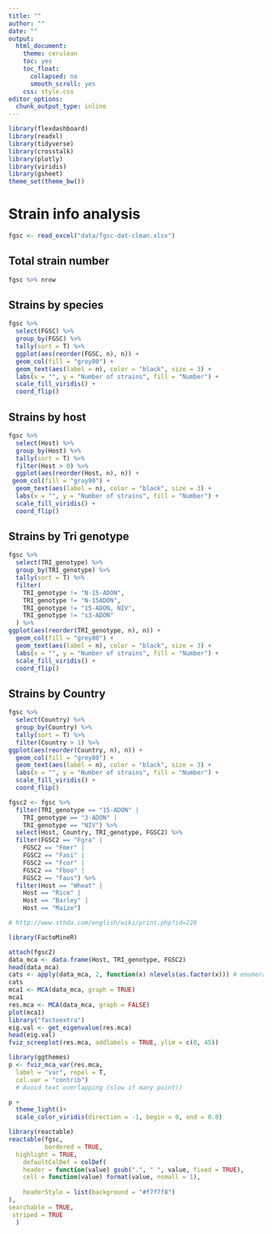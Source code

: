 ```yaml
---
title: ""
author: ""
date: ""
output:
  html_document:
    theme: cerulean
    toc: yes
    toc_float:
      collapsed: no
      smooth_scroll: yes
    css: style.css
editor_options: 
  chunk_output_type: inline
---
```


```r
library(flexdashboard)
library(readxl)
library(tidyverse)
library(crosstalk)
library(plotly)
library(viridis)
library(gsheet)
theme_set(theme_bw())
```

# Strain info analysis


```r
fgsc <- read_excel("data/fgsc-dat-clean.xlsx")
```


## Total strain number

```r
fgsc %>% nrow
```


## Strains by species

```r
fgsc %>%
  select(FGSC) %>%
  group_by(FGSC) %>%
  tally(sort = T) %>%
  ggplot(aes(reorder(FGSC, n), n)) +
  geom_col(fill = "grey80") +
  geom_text(aes(label = n), color = "black", size = 3) +
  labs(x = "", y = "Number of strains", fill = "Number") +
  scale_fill_viridis() +
  coord_flip()
```


## Strains by host

```r
fgsc %>%
  select(Host) %>%
  group_by(Host) %>%
  tally(sort = T) %>%
  filter(Host > 0) %>%
  ggplot(aes(reorder(Host, n), n)) +
 geom_col(fill = "gray90") +
  geom_text(aes(label = n), color = "black", size = 3) +
  labs(x = "", y = "Number of strains", fill = "Number") +
  scale_fill_viridis() +
  coord_flip()
```



## Strains by Tri genotype

```r
fgsc %>%
  select(TRI_genotype) %>%
  group_by(TRI_genotype) %>%
  tally(sort = T) %>%
  filter(
    TRI_genotype != "N-15-ADON",
    TRI_genotype != "N-15ADON",
    TRI_genotype != "15-ADON, NIV",
    TRI_genotype != "s3-ADON"
  ) %>% 
ggplot(aes(reorder(TRI_genotype, n), n)) +
  geom_col(fill = "grey80") +
  geom_text(aes(label = n), color = "black", size = 3) +
  labs(x = "", y = "Number of strains", fill = "Number") +
  scale_fill_viridis() +
  coord_flip()
```


## Strains by Country

```r
fgsc %>%
  select(Country) %>%
  group_by(Country) %>%
  tally(sort = T) %>% 
  filter(Country > 1) %>% 
ggplot(aes(reorder(Country, n), n)) +
  geom_col(fill = "grey80") +
  geom_text(aes(label = n), color = "black", size = 3) +
  labs(x = "", y = "Number of strains", fill = "Number") +
  scale_fill_viridis() +
  coord_flip()
```




```r
fgsc2 <- fgsc %>%
  filter(TRI_genotype == "15-ADON" |
    TRI_genotype == "3-ADON" |
    TRI_genotype == "NIV") %>%
  select(Host, Country, TRI_genotype, FGSC2) %>%
  filter(FGSC2 == "Fgra" |
    FGSC2 == "Fmer" |
    FGSC2 == "Fasi" |
    FGSC2 == "Fcor" |
    FGSC2 == "Fboo" |
    FGSC2 == "Faus") %>%
  filter(Host == "Wheat" |
    Host == "Rice" |
    Host == "Barley" |
    Host == "Maize")
```



```r
# http://www.sthda.com/english/wiki/print.php?id=228

library(FactoMineR)

attach(fgsc2)
data_mca <- data.frame(Host, TRI_genotype, FGSC2)
head(data_mca)
cats <- apply(data_mca, 2, function(x) nlevels(as.factor(x))) # enumera as categorias
cats
mca1 <- MCA(data_mca, graph = TRUE)
mca1
res.mca <- MCA(data_mca, graph = FALSE)
plot(mca1)
library("factoextra")
eig.val <- get_eigenvalue(res.mca)
head(eig.val)
fviz_screeplot(res.mca, addlabels = TRUE, ylim = c(0, 45))
```

```r


library(ggthemes)
p <- fviz_mca_var(res.mca,
  label = "var", repel = T,
  col.var = "contrib")
  # Avoid text overlapping (slow if many point))

p + 
  theme_light()+
  scale_color_viridis(direction = -1, begin = 0, end = 0.8)
```

```r
library(reactable)
reactable(fgsc,
          bordered = TRUE,
  highlight = TRUE,
    defaultColDef = colDef(
    header = function(value) gsub(".", " ", value, fixed = TRUE),
    cell = function(value) format(value, nsmall = 1),
   
    headerStyle = list(background = "#f7f7f8")
),
searchable = TRUE,
 striped = TRUE
  )
```






